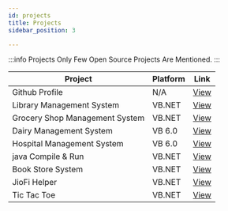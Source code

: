 ```yaml
---
id: projects
title: Projects
sidebar_position: 3

---
```

:::info Projects
Only Few Open Source Projects Are Mentioned.
:::

|    Project | Platform   | Link |
| --- | ----|------- |
| Github Profile | N/A |[View](https://github.com/kaustubhk24/)|
|Library Management System | VB.NET |[View](https://www.youtube.com/watch?v=uUTSlR4_u68)|
|Grocery Shop Management System| VB.NET | [View](https://www.youtube.com/watch?v=Y5iD7DEz9GE)|
|Dairy Management System|VB 6.0 |[View](https://www.youtube.com/watch?v=Q77TwteCeLA)|
|Hospital Management System|VB 6.0 | [View](https://www.youtube.com/watch?v=xCcWizlaAk4)|
|java Compile & Run|VB.NET |[View](https://www.youtube.com/watch?v=kO0_j7VGLs8)|
|Book Store System|VB.NET |[View](https://www.youtube.com/watch?v=9gBfm6FtnMI)|
|JioFi Helper|VB.NET |[View](https://www.youtube.com/watch?v=Ay0XiWDIT_s)|
|Tic Tac Toe |VB.NET |[View](https://www.youtube.com/watch?v=HuHevUAhmQM)|


